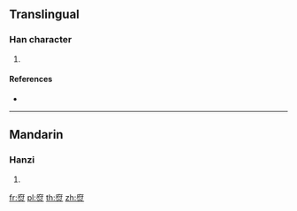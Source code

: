 ==Translingual==

===Han character===
{{Han char|rn=86|rad=火|as=08|sn=12|four=|canj=IOIF}}

# {{defn|Han|sort=火08}}

====References====
* {{Han ref|kx=0674.040|dkj=19117|hdz=32210.110|uh=7124|ud=28964}}

----

==Mandarin==

===Hanzi===
{{cmn-hanzi|pin=[[fǔ]] ([[fu3]])|wg=fu<sup>3</sup>}}

# {{defn|lang=cmn|sort=火08}}

[[fr:焤]]
[[pl:焤]]
[[th:焤]]
[[zh:焤]]